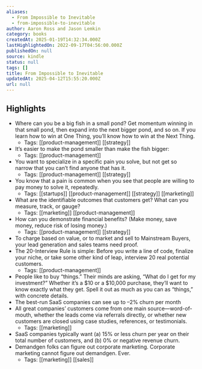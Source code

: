 ```yaml
---
aliases:
  - From Impossible to Inevitable
  - from-impossible-to-inevitable
author: Aaron Ross and Jason Lemkin
category: books
createdAt: 2025-01-19T14:32:34.000Z
lastHighlightedOn: 2022-09-17T04:56:00.000Z
publishedOn: null
source: kindle
status: null
tags: []
title: From Impossible to Inevitable
updatedAt: 2025-04-12T15:55:20.000Z
url: null
---
```

## Highlights

- Where can you be a big fish in a small pond? Get momentum winning in that small pond, then expand into the next bigger pond, and so on. If you learn how to win at One Thing, you’ll know how to win at the Next Thing.
    - Tags: [[product-management]] [[strategy]]
- It’s easier to make the pond smaller than make the fish bigger:
    - Tags: [[product-management]]
- You want to specialize in a specific pain you solve, but not get so narrow that you can’t find anyone that has it.
    - Tags: [[product-management]] [[strategy]]
- You know that a pain is common when you see that people are willing to pay money to solve it, repeatedly.
    - Tags: [[startups]] [[product-management]] [[strategy]] [[marketing]]
- What are the identifiable outcomes that customers get? What can you measure, track, or gauge?
    - Tags: [[marketing]] [[product-management]]
- How can you demonstrate financial benefits? (Make money, save money, reduce risk of losing money.)
    - Tags: [[product-management]] [[strategy]]
- To charge based on value, or to market and sell to Mainstream Buyers, your lead generation and sales teams need proof.
- The 20-Interview Rule is simple: Before you write a line of code, finalize your niche, or take some other kind of leap, interview 20 real potential customers.
    - Tags: [[product-management]]
- People like to buy “things.” Their minds are asking, “What do I get for my investment?” Whether it’s a $10 or a $10,000 purchase, they’ll want to know exactly what they get. Spell it out as much as you can as “things,” with concrete details.
- The best-run SaaS companies can see up to –2% churn per month
- All great companies’ customers come from one main source—word-of-mouth, whether the leads come via referrals directly, or whether new customers are closed using case studies, references, or testimonials.
    - Tags: [[marketing]]
- SaaS companies typically want (a) 15% or less churn per year on their total number of customers, and (b) 0% or negative revenue churn.
- Demandgen folks can figure out corporate marketing. Corporate marketing cannot figure out demandgen. Ever.
    - Tags: [[marketing]] [[sales]]
